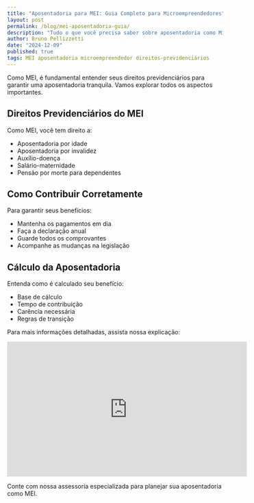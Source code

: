 ```yaml
---
title: "Aposentadoria para MEI: Guia Completo para Microempreendedores"
layout: post
permalink: /blog/mei-aposentadoria-guia/
description: "Tudo o que você precisa saber sobre aposentadoria como Microempreendedor Individual (MEI)"
author: Bruno Pellizzetti
date: "2024-12-09"
published: true
tags: MEI aposentadoria microempreendedor direitos-previdenciários
---
```



Como MEI, é fundamental entender seus direitos previdenciários para garantir uma aposentadoria tranquila. Vamos explorar todos os aspectos importantes.

## Direitos Previdenciários do MEI

Como MEI, você tem direito a:
- Aposentadoria por idade
- Aposentadoria por invalidez
- Auxílio-doença
- Salário-maternidade
- Pensão por morte para dependentes

## Como Contribuir Corretamente

Para garantir seus benefícios:
- Mantenha os pagamentos em dia
- Faça a declaração anual
- Guarde todos os comprovantes
- Acompanhe as mudanças na legislação

## Cálculo da Aposentadoria

Entenda como é calculado seu benefício:
- Base de cálculo
- Tempo de contribuição
- Carência necessária
- Regras de transição

Para mais informações detalhadas, assista nossa explicação:

<iframe width="560" height="315" src="https://www.youtube.com/embed/L8uJ8W_UVBE" title="Aposentadoria MEI" frameborder="0" allow="accelerometer; autoplay; clipboard-write; encrypted-media; gyroscope; picture-in-picture" allowfullscreen></iframe>

Conte com nossa assessoria especializada para planejar sua aposentadoria como MEI.